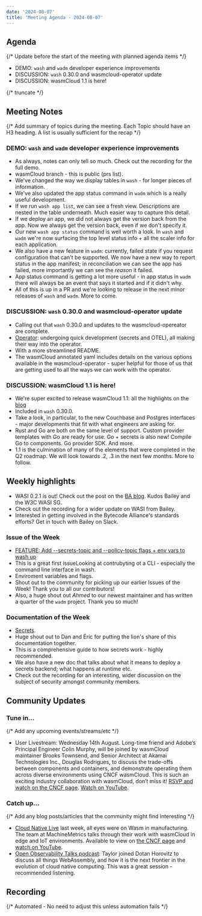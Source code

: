 ```yaml
---
date: '2024-08-07'
title: 'Meeting Agenda - 2024-08-07'
---
```


## Agenda

{/* Update before the start of the meeting with planned agenda items */}

- DEMO: `wash` and `wadm` developer experience improvements
- DISCUSSION: `wash` 0.30.0 and wasmcloud-operator update
- DISCUSSION: wasmCloud 1.1 is here!

{/* truncate */}

## Meeting Notes

{/* Add summary of topics during the meeting. Each Topic should have an H3 heading. A list is usually sufficient for the recap */}

### DEMO: `wash` and `wadm` developer experience improvements

- As always, notes can only tell so much. Check out the recording for the full demo.
- wasmCloud branch - this is public (prs list).
- We've changed the way we display tables in `wash` - for longer pieces of information.
- We've also updated the app status command in `wadm` which is a really useful development.
- If we run `wash app list`, we can see a fresh view. Descriptions are nested in the table underneath. Much easier way to capture this detail.
- If we deploy an app, we did not always get the version back from the app. Now we always get the version back, even if we don't specify it.
- Our new `wash app status` command is well worth a look. In `wash` and `wadm` we're now surfacing the top level status info + all the scaler info for each application.
- We also have a new feature in `wadm`: currently, failed state if you request configuration that can't be supported. We now have a new way to report status in the app manifest; in reconciliation we can see the app has failed, more importantly we can see the *reason* it failed.
- App status command is getting a lot more useful - in app status in `wadm` there will always be an event that says it started and if it didn't why. 
- All of this is up in a PR and we're looking to release in the next minor releases of `wash` and `wadm`. More to come.

### DISCUSSION: `wash` 0.30.0 and wasmcloud-operator update

- Calling out that `wash` 0.30.0 and updates to the wasmcloud-opereator are complete.
- [Operator](https://github.com/wasmCloud/wasmcloud-operator/tree/main): undergoing quick development (secrets and OTEL), all making their way into the operator.
- With a more streamlined README.
- The wasmCloud annotated yaml includes details on the various options available in the wasmcloud-operator - super helpful for those of us that are getting used to all the ways we can work with the operator.

### DISCUSSION: wasmCloud 1.1 is here!

- We're super excited to release wasmCloud 1.1: all the highlights on the [blog](https://wasmcloud.com/blog/wasmcloud-1.1-brings-secrets-support-and-more-enhancements-for-enterprises)
- Included in `wash` 0.30.0.
- Take a look, in particular, to the new Couchbase and Postgres interfaces - major developments that fit with what engineers are asking for.
- Rust and Go are both on the same level of support. Custom provider templates with Go are ready for use. Go + secrets is also new! Compile Go to components. Go provider SDK. And more.
- 1.1 is the culmination of many of the elements that were completed in the Q2 roadmap. We will look towards .2, .3 in the next few months. More to follow.

## Weekly highlights

- WASI 0.2.1 is out! Check out the post on the [BA blog](https://bytecodealliance.org/articles/WASI-0.2.1). Kudos Bailey and the W3C WASI SG.
- Check out the recording for a wider update on WASI from Bailey. 
- Interested in getting involved in the Bytecode Alliance's standards efforts? Get in touch with Bailey on Slack.

### Issue of the Week

- [FEATURE: Add --secrets-topic and --policy-topic flags + env vars to wash up](https://github.com/wasmCloud/wasmCloud/issues/2631)
- This is a great first issueLooking at contrubyting ot a CLI - especially the command line interface in wash. 
- Enviroment variables and flags.
- Shout out to the community for picking up our earlier Issues of the Week! Thank you to all our contributors!
- Also, a huge shout out *Ahmed* to our newest maintainer and has written a quarter of the `wadm` project. Thank you so much! 

### Documentation of the Week

- [Secrets](https://wasmcloud.com/docs/concepts/secrets).
- Huge shout out to Dan and Eric for putting the lion's share of this documentation together.
- This is a comprehensive guide to how secrets work - highly recommended.
- We also have a new doc that talks about what it means to deploy a secrets backend; what happens at runtime etc.
- Check out the recording for an interesting, wider discussion on the subject of security amongst community members.

## Community Updates

### Tune in…

{/* Add any upcoming events/streams/etc */}

- User Livestream: Wednesday 14th August. Long-time friend and Adobe’s Principal Engineer Colin Murphy, will be joined by wasmCloud maintainer Brooks Townsend, and Senior Architect at Akamai Technologies Inc., Douglas Rodrigues, to discuss the trade-offs between components and containers, and demonstrate operating them across diverse environments using CNCF wasmCloud. This is such an exciting industry collaboration with wasmCloud, don’t miss it! [RSVP and watch on the CNCF page](https://community.cncf.io/events/details/cncf-cncf-online-programs-presents-cloud-native-live-wasm-components-across-any-cloud-any-k8s-or-any-edge-with-cncf-wasmcloud/). [Watch on YouTube](https://www.youtube.com/watch?v=B1Q_Xx5i6Ek).

### Catch up…

{/* Add any blog posts/articles that the community might find interesting */}

- [Cloud Native Live](https://community.cncf.io/events/details/cncf-cncf-online-programs-presents-cloud-native-live-enhancing-iot-with-wasm-and-wasmcloud/) last week, all eyes were on Wasm in manufacturing. The team at MachineMetrics talks through their work with wasmCloud in edge and IoT environments. Available to view on [the CNCF page](https://community.cncf.io/events/details/cncf-cncf-online-programs-presents-cloud-native-live-enhancing-iot-with-wasm-and-wasmcloud/) and [watch on YouTube](https://www.youtube.com/watch?v=lUV49UjFAQM).
- [Open Observability Talks podcast](https://www.youtube.com/watch?v=t2xIoVNwtKM): Taylor joined Dotan Horovitz to discuss all things WebAssembly, and how it is the next frontier in the evolution of cloud native computing. This was a great session - recommended listening.

## Recording

{/* Automated - No need to adjust this unless automation fails */}

<YouTube url="https://www.youtube.com/watch?v=OAXY6krRP4w" />
